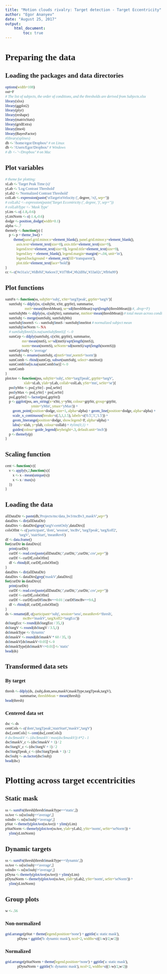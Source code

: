 ```yaml
---
title: "Motion clouds rivalry: Target detection - Target Eccentricity"
author: "Egor Ananyev"
date: "August 25, 2017"
output:
    html_document:
        toc: true
---
```


<style type="text/css">
body, td{
  font-family: Cambria;
}
code.r{
  font-family: Inconsolata;
}
</style>

# Preparing the data

## Loading the packages and data directories
```r
options(width=108)
out=F
# The list of subjects, the order of conditions, and the thresholds are derived from Subjects.xlsx
library(xlsx)
library(ggplot2)
library(plyr)
library(reshape)
library(matrixStats)
library(gridExtra)
library(lme4)
library(BayesFactor)
#library(splines)
db <- '/home/egor/Dropbox/' # on Linux
db <- '/Users/Egor/Dropbox/' # Windows
# db <- '~/Dropbox/' # on Mac
```

## Plot variables
```r
# theme for plotting:
xLab <- 'Target Peak Time (s)'
yLab <- 'Log Contrast Threshold'
yLab2 <- 'Normalized Contrast Threshold'
colLab <- expression(paste('\nTarget\nVelocity (', degree, '/s)', sep=''))
# colLab2 <- expression(paste('Target Eccentricity (', degree, ')', sep=''))
# colLabType <- 'Mask Type'
yLim <- c(-1.8,-0.6)
yLimNorm <- c(-1.4,-0.6)
dodge <- position_dodge(width=0.1)
alpha <- .7
themefy <- function(p) {
    p <- p + theme_bw() + 
         theme(panel.grid.minor.x=element_blank(), panel.grid.minor.y=element_blank(),
            axis.text=element_text(size=8), axis.title=element_text(size=9),
            legend.text=element_text(size=8), legend.title=element_text(size=9),
            legend.key = element_blank(), legend.margin=margin(t=-.04, unit='in'),
            legend.background = element_rect(fill='transparent'),
            plot.title=element_text(face='bold'))
}
cc <- c('#e31a1c','#fdbf6f','#a6cee3','#1f78b4','#b2df8a','#33a02c','#fb9a99')
```

## Plot functions
```r
sumFn <- function(ss, subjStr='subj', xStr='targTpeak', grpStr='targV'){
    sumSubj <- ddply(ss, c(subjStr, xStr, grpStr), summarise,
                     mnS=mean(threshMean), se=sd(threshMean)/sqrt(length(threshMean))) #, .drop=F)
    sumSubjMn <- ddply(ss, c(subjStr), summarise, mnStot=mean(threshMean)) # total mean across conditions per subj
    sumSubj <- merge(sumSubj, sumSubjMn)
    sumSubj$normS <- - sumSubj$mnS / sumSubj$mnStot # normalized subject mean
    sumSubj$seNorm <- NA
    # sumSubj$mnS[is.na(sumSubj$mnS)] <- 0
    sumGrp <- ddply(sumSubj, c(xStr, grpStr), summarise,
                  mn=mean(mnS), se=sd(mnS)/sqrt(length(mnS)),
                  norm=mean(normS), seNorm=sd(normS)/sqrt(length(normS)))
    sumGrp$subj <- 'average'
    sumSubj <- rename(sumSubj, c(mnS='mn',normS='norm'))
    sumComb <- rbind(sumGrp, subset(sumSubj, select=-mnStot))
    sumComb$se[is.na(sumComb$se)] <- 0
    sumComb
}
plotAve <- function(pss, subjStr='subj', xStr='targTpeak', grpStr='targV', 
                    xlab=xLab, ylab=yLab, collab=colLab, yStr='mn', seStr='se'){
    pss$yMin <- pss[,yStr] - pss[,seStr]
    pss$yMax <- pss[,yStr] + pss[,seStr]
    pss[,grpStr] <- factor(pss[,grpStr])
    p <- ggplot(pss, aes_string(x=xStr, y=yStr, colour=grpStr, group=grpStr,
                            ymin='yMin', ymax='yMax')) +
        geom_point(position=dodge, size=1, alpha=alpha) + geom_line(position=dodge, alpha=alpha) +
        scale_x_continuous(breaks=c(.5,1,1.5), labels=c('0.5','1','1.5')) +
        geom_linerange(position=dodge, show.legend=F, alpha=alpha) +
        labs(x=xlab, y=ylab, colour=collab) + #ylim(0,1) + 
        guides(colour=guide_legend(keyheight=.3, default.unit='inch'))
    p <- themefy(p)
}
```

## Scaling function
```r
cent <- function(v){
    v <- apply(v,2,function(x){
        x <- x - mean(unique(x))
        x <- x / max(x)
    })
}
```

## Loading the data
```r
allDataDir <- paste(db,'Projects/mc/data_bv3/mcBv3_maskV',sep='')
dataDirs <- dir(allDataDir)
dataDirs <- dataDirs[grep('targV-centOnly',dataDirs)]
colsOfInt <- c('participant', 'dom', 'session', 'mcBv', 'targTpeak', 'targXoff2', 
               'targV', 'stairStart', 'meanRev6')
df <- data.frame()
for(curDir in dataDirs){
    print(curDir)
    curDf <- read.csv(paste(allDataDir,'/',curDir,'/',curDir,'.csv',sep=''))
    curDf <- curDf[,colsOfInt]
    df <- rbind(df, curDf[,colsOfInt])
}
dataDirs <- dir(allDataDir)
dataDirs <- dataDirs[grep('maskV',dataDirs)]
for(curDir in dataDirs){
    print(curDir)
    curDf <- read.csv(paste(allDataDir,'/',curDir,'/',curDir,'.csv',sep=''))
    curDf <- curDf[,colsOfInt]
    curDf <- curDf[curDf$mcBv==0.01 | curDf$mcBv==9.6,]
    df <- rbind(df, curDf[,colsOfInt])
}
ds <- rename(df, c(participant='subj', session='sess', meanRev6='thresh',
                   mcBv='maskV', targXoff2='targEcc'))
ds$targEcc <- round(ds$targEcc / 35,1)
ds$targV <- round(ds$targV / 3.5,1)
ds$maskType <- 'dynamic'
ds$maskV <- round(ds$maskV * 60 / 35, 1)
ds$maskV[ds$maskV<0.05] <- 0
ds$maskType[ds$maskV<=0.01] <- 'static'
head(ds)
```

## Transformed data sets

### By target 
```r
thresh <- ddply(ds, .(subj,dom,sess,maskV,maskType,targTpeak,targV), 
                summarise, threshMean = mean(thresh))
head(thresh)
```

### Centered data set
```r
dsc <- ds
centCols <- c('dom','targTpeak','stairStart','maskV','targV')
dsc[,centCols] <- cent(dsc[,centCols])
# dsc$maskV <- (dsc$maskV / max(dsc$maskV)) #*2 - 1
dsc$maskV_c <- (dsc$maskV + 1) / 2
dsc$targV_c <- (dsc$targV + 1) / 2
dsc$targTpeak_c <- (dsc$targTpeak + 1) / 2
dsc$subj <- as.factor(dsc$subj)
head(dsc)
```

# Plotting across target eccentricities

## Static mask
```r
ss <- sumFn(thresh[thresh$maskType=='static',])
ssAve <- ss[ss$subj=='average',]
ssIndiv <- ss[ss$subj!='average',]
pStat <- themefy(plotAve(ssAve)) + ylim(yLim)
pStatNorm <- themefy(plotAve(ssAve, ylab=yLab2, yStr='norm', seStr='seNorm')) + 
    ylim(yLimNorm)
```

## Dynamic targets
```r
ss <- sumFn(thresh[thresh$maskType=='dynamic',])
ssAve <- ss[ss$subj=='average',]
ssIndiv <- ss[ss$subj!='average',]
pDyna <- themefy(plotAve(ssAve)) + ylim(yLim)
pDynaNorm <- themefy(plotAve(ssAve, ylab=yLab2, yStr='norm', seStr='seNorm')) + 
    ylim(yLimNorm)
```

## Group plots
```r
w <- .56
```

### Non-normalized
```r
grid.arrange(pStat + theme(legend.position='none') + ggtitle('a: static mask'),
             pDyna + ggtitle('b: dynamic mask'), ncol=2, widths=c((1-w)/2,w/2))
```

### Normalized
```r
grid.arrange(pStatNorm + theme(legend.position='none') + ggtitle('a: static mask'),
             pDynaNorm + ggtitle('b: dynamic mask'), ncol=2, widths=c((1-w)/2,w/2))
```